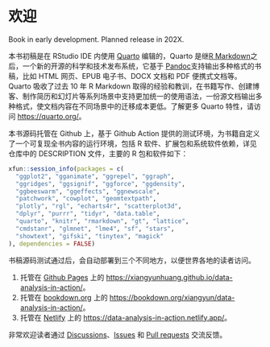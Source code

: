# 欢迎 {#sec-welcome .unnumbered}

::: callout-warning
Book in early development. Planned release in 202X. 
:::


本书初稿是在 RStudio IDE 内使用 [Quarto](https://quarto.org/) 编辑的，Quarto 是继[R Markdown](https://rmarkdown.rstudio.com/)之后，一个新的开源的科学和技术发布系统，它基于 [Pandoc](https://pandoc.org/)支持输出多种格式的书稿，比如 HTML 网页、EPUB 电子书、DOCX 文档和 PDF 便携式文档等。Quarto 吸收了过去 10 年 R Markdown 取得的经验和教训，在书籍写作、创建博客、制作简历和幻灯片等系列场景中支持更加统一的使用语法，一份源文档输出多种格式，使文档内容在不同场景中的迁移成本更低。了解更多 Quarto 特性，请访问 <https://quarto.org/>。

本书源码托管在 Github 上，基于 Github Action 提供的测试环境，为书籍自定义了一个可复现全书内容的运行环境，包括 R 软件、扩展包和系统软件依赖，详见仓库中的 DESCRIPTION 文件，主要的 R 包和软件如下：

```r
xfun::session_info(packages = c(
  "ggplot2", "gganimate", "ggrepel", "ggraph",
  "ggridges", "ggsignif", "ggforce", "ggdensity",
  "ggbeeswarm", "ggeffects", "ggnewscale",
  "patchwork", "cowplot", "geomtextpath",
  "plotly", "rgl", "echarts4r", "scatterplot3d",
  "dplyr", "purrr", "tidyr", "data.table",
  "quarto", "knitr", "rmarkdown", "gt", "lattice",
  "cmdstanr", "glmnet", "lme4", "sf", "stars",
  "showtext", "gifski", "tinytex", "magick"
), dependencies = FALSE)
```

书稿源码测试通过后，会自动部署到三个不同地方，以便世界各地的读者访问。

1. 托管在 [Github Pages](https://pages.github.com/) 上的 <https://xiangyunhuang.github.io/data-analysis-in-action/>。
1. 托管在 [bookdown.org](https://bookdown.org/) 上的 <https://bookdown.org/xiangyun/data-analysis-in-action/>。
1. 托管在 [Netlify](https://www.netlify.com/) 上的 <https://data-analysis-in-action.netlify.app/>。

非常欢迎读者通过 [Discussions](https://github.com/XiangyunHuang/data-analysis-in-action/discussions)、[Issues](https://github.com/XiangyunHuang/data-analysis-in-action/issues) 和 [Pull requests](https://github.com/XiangyunHuang/data-analysis-in-action/pulls) 交流反馈。

